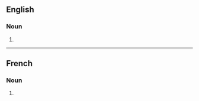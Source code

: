 ==English==

===Noun===
{{head|en|noun form}}

# {{plural of|en|absorbance}}

----

==French==

===Noun===
{{head|fr|noun plural form|g=f}}

# {{plural of|fr|absorbance}}